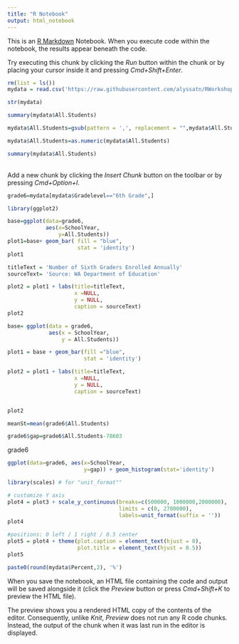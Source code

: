 ```yaml
---
title: "R Notebook"
output: html_notebook
---
```


This is an [R Markdown](http://rmarkdown.rstudio.com) Notebook. When you execute code within the notebook, the results appear beneath the code. 

Try executing this chunk by clicking the *Run* button within the chunk or by placing your cursor inside it and pressing *Cmd+Shift+Enter*. 

```r
rm(list = ls())
mydata = read.csv('https://raw.githubusercontent.com/alyssatn/RWorkshopHW/main/Report_Card_Enrollment_from_2014-15_to_Current_Year.csv')

```

```r
str(mydata)
```

```r
summary(mydata$All.Students)
```

```r
mydata$All.Students=gsub(pattern = ',', replacement = "",mydata$All.Students)
```

```r
mydata$All.Students=as.numeric(mydata$All.Students)
```

```r
summary(mydata$All.Students)
```
\
Add a new chunk by clicking the *Insert Chunk* button on the toolbar or by pressing *Cmd+Option+I*.
```r
grade6=mydata[mydata$Gradelevel=="6th Grade",]
```

```r
library(ggplot2)

base=ggplot(data=grade6,
            aes(x=SchoolYear,
                y=All.Students))
plot1=base+ geom_bar( fill = "blue",
                      stat = 'identity')
plot1
```

```r
titleText = 'Number of Sixth Graders Enrolled Annually'
sourceText= 'Source: WA Department of Education'

plot2 = plot1 + labs(title=titleText,
                     x =NULL, 
                     y = NULL,
                     caption = sourceText) 
plot2
```

```r
base= ggplot(data = grade6, 
             aes(x = SchoolYear,
                 y = All.Students)) 

plot1 = base + geom_bar(fill ="blue",
                        stat = 'identity') 

plot2 = plot1 + labs(title=titleText,
                     x =NULL, 
                     y = NULL,
                     caption = sourceText)


plot2

```
```r
meanSt=mean(grade6$All.Students)
```

```r
grade6$gap=grade6$All.Students-78603
```
grade6
```r
ggplot(data=grade6, aes(x=SchoolYear,
                        y=gap)) + geom_histogram(stat='identity')
```


```r
library(scales) # for "unit_format""

# customize Y axis
plot4 = plot3 + scale_y_continuous(breaks=c(500000, 1000000,2000000),
                                   limits = c(0, 2700000), 
                                   labels=unit_format(suffix = '')) 
plot4
```
```r
#positions: 0 left / 1 right / 0.5 center
plot5 = plot4 + theme(plot.caption = element_text(hjust = 0), 
                      plot.title = element_text(hjust = 0.5))
plot5
```
```r
paste0(round(mydata$Percent,2), '%')
```



When you save the notebook, an HTML file containing the code and output will be saved alongside it (click the *Preview* button or press *Cmd+Shift+K* to preview the HTML file). 

The preview shows you a rendered HTML copy of the contents of the editor. Consequently, unlike *Knit*, *Preview* does not run any R code chunks. Instead, the output of the chunk when it was last run in the editor is displayed.


